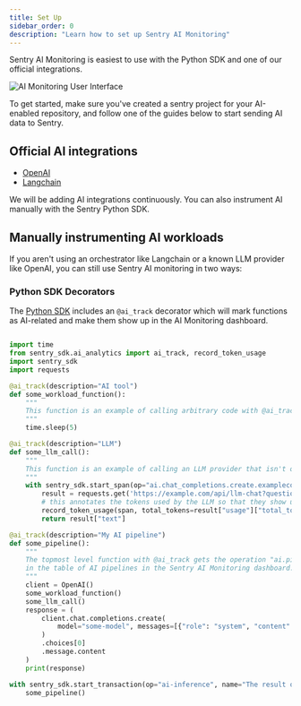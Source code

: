 ```yaml
---
title: Set Up
sidebar_order: 0
description: "Learn how to set up Sentry AI Monitoring"
---
```


Sentry AI Monitoring is easiest to use with the Python SDK and one of our official integrations.

![AI Monitoring User Interface](../img/pipelines-view.png)


To get started, make sure you've created a sentry project for your AI-enabled repository, and follow one of the guides
below to start sending AI data to Sentry.

## Official AI integrations

- [OpenAI](/platforms/python/integrations/openai/)
- [Langchain](/platforms/python/integrations/langchain/)

<Alert level="note" title="Don't see your platform?">

We will be adding AI integrations continuously. You can also instrument AI manually with the Sentry Python SDK.

</Alert>


## Manually instrumenting AI workloads

If you aren't using an orchestrator like Langchain or a known LLM provider like OpenAI, you can still use
Sentry AI monitoring in two ways:

### Python SDK Decorators

The [Python SDK](/platforms/python) includes an `@ai_track` decorator which will mark functions as AI-related and
make them show up in the AI Monitoring dashboard.

```python

import time
from sentry_sdk.ai_analytics import ai_track, record_token_usage
import sentry_sdk
import requests

@ai_track(description="AI tool")
def some_workload_function():
    """
    This function is an example of calling arbitrary code with @ai_track so that it shows up in the Sentry trace
    """
    time.sleep(5)

@ai_track(description="LLM")
def some_llm_call():
    """
    This function is an example of calling an LLM provider that isn't officially supported by Sentry.
    """
    with sentry_sdk.start_span(op="ai.chat_completions.create.examplecom", description="Example.com LLM") as span:
        result = requests.get('https://example.com/api/llm-chat?question=say+hello').json()
        # this annotates the tokens used by the LLM so that they show up in the graphs in the dashboard
        record_token_usage(span, total_tokens=result["usage"]["total_tokens"])
        return result["text"]

@ai_track(description="My AI pipeline")
def some_pipeline():
    """
    The topmost level function with @ai_track gets the operation "ai.pipeline", which makes it show up
    in the table of AI pipelines in the Sentry AI Monitoring dashboard.
    """
    client = OpenAI()
    some_workload_function()
    some_llm_call()
    response = (
        client.chat.completions.create(
            model="some-model", messages=[{"role": "system", "content": "say hello"}]
        )
        .choices[0]
        .message.content
    )
    print(response)

with sentry_sdk.start_transaction(op="ai-inference", name="The result of the AI inference"):
    some_pipeline()

```

